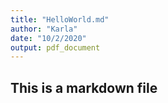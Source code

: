```yaml
---
title: "HelloWorld.md"
author: "Karla"
date: "10/2/2020"
output: pdf_document
---
```

## This is a markdown file
